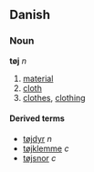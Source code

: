 ==Danish==
===Noun===
'''tøj''' ''n''

# [[material]]
# [[cloth]]
# [[clothes]], [[clothing]]

====Derived terms====
*[[tøjdyr]] ''n''
*[[tøjklemme]] ''c''
*[[tøjsnor]] ''c''